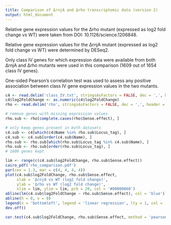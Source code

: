 ```yaml
---
title: Comparison of ΔrnjA and Δrho transcriptomic data (version 2)
output: html_document
---
```


Relative gene expression values for the Δrho mutant (expressed as log2 fold change vs WT) were taken from DOI: 10.1126/science.1206848.

Relative gene expression values for the ΔrnjA mutant (expressed as log2 fold change vs WT) were determined by DESeq2.

Only class IV genes for which expression data were available from both ΔrnjA and Δrho mutants were used in this comparison (1609 out of 1654 class IV genes).

One-sided Pearson's correlation test was used to assess any positive association between class IV gene expression values in the two mutants.

```r
c4 <- read.delim('class_IV.txt', stringsAsFactors = FALSE, dec = ',', header = TRUE) # 1654 genes
c4$log2FoldChange <- as.numeric(c4$log2FoldChange)
rho <- read.delim('rho', stringsAsFactors = FALSE, dec = ',', header = TRUE) # TableS10.xlsx from DOI: 10.1126/science.1206848

# remove genes with missing expression values
rho.sub <- rho[complete.cases(rho$Sense.effect), ]

# only keep genes present in both datasets
c4.sub <- c4[which(c4$Name %in% rho.sub$Locus_tag), ]
c4.sub <- c4.sub[order(c4.sub$Name), ]
rho.sub <- rho.sub[which(rho.sub$Locus_tag %in% c4.sub$Name), ]
rho.sub <- rho.sub[order(rho.sub$Locus_tag), ]
# 1609 genes kept

lim <- range(c(c4.sub$log2FoldChange, rho.sub$Sense.effect))
cairo_pdf('rho_comparison.pdf')
par(cex = 1.3, mar = c(4, 4, 4, 4))
plot(c4.sub$log2FoldChange, rho.sub$Sense.effect,
     xlab = 'ΔrnjA vs WT (log2 fold change)',
     ylab = 'Δrho vs WT (log2 fold change)',
     xlim = lim, ylim = lim, pch = 20, col = '#00000060')
abline(lm(c4.sub$log2FoldChange ~ rho.sub$Sense.effect), col = 'blue')
abline(h = 0, v = 0)
legend(x = 'bottomleft', legend = 'linear regression', lty = 1, col = 'blue', bty = 'n')
dev.off()

cor.test(c4.sub$log2FoldChange, rho.sub$Sense.effect, method = 'pearson', alternative = 'greater')
```
